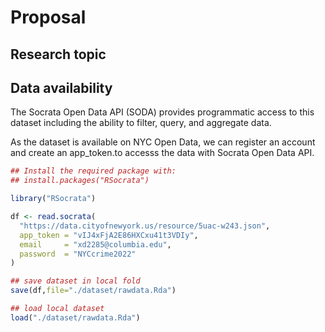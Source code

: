 # Proposal

## Research topic

## Data availability

The Socrata Open Data API (SODA) provides programmatic access to this dataset including the ability to filter, query, and aggregate data.

As the dataset is available on NYC Open Data, we can register an account and create an app_token.to accesss the data with Socrata Open Data API.

```r
## Install the required package with:
## install.packages("RSocrata")

library("RSocrata")

df <- read.socrata(
  "https://data.cityofnewyork.us/resource/5uac-w243.json",
  app_token = "vIJ4xFjA2E86HXCxu41t3VDIy",
  email     = "xd2285@columbia.edu",
  password  = "NYCcrime2022"
)
```

```r
## save dataset in local fold
save(df,file="./dataset/rawdata.Rda")

## load local dataset
load("./dataset/rawdata.Rda")
```

